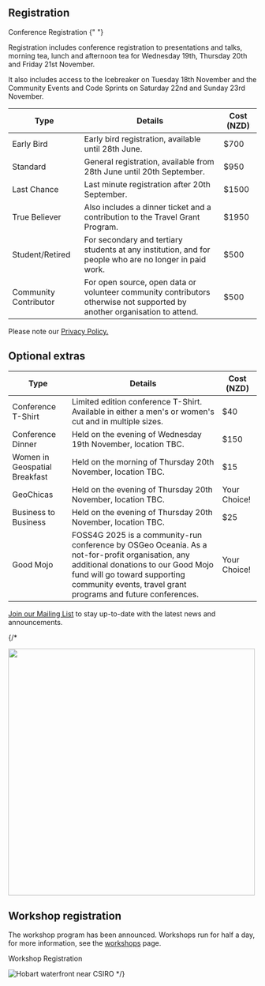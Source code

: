 <Title>FOSS4G 2025 - Register</Title>

<HeaderImage url="/imgs/group photo.jpeg" positionY="40%" height="300" />

## Registration

<StyledButton target="https://ti.to/osgeo-oceania/foss4g-2025">
  Conference Registration
</StyledButton>{" "}

Registration includes conference registration to presentations and talks, morning tea, lunch and afternoon tea for Wednesday 19th, Thursday 20th and Friday 21st November.

It also includes access to the Icebreaker on Tuesday 18th November and the Community Events and Code Sprints on Saturday 22nd and Sunday 23rd November.

| Type                  | Details                                                                                                                   | Cost (NZD) |
| --------------------- | ------------------------------------------------------------------------------------------------------------------------- | ---------- |
| Early Bird            | Early bird registration, available until 28th June.                                                                       | $700       |
| Standard              | General registration, available from 28th June until 20th September.                                                      | $950       |
| Last Chance           | Last minute registration after 20th September.                                                                            | $1500      |
| True Believer         | Also includes a dinner ticket and a contribution to the Travel Grant Program.                                             | $1950      |
| Student/Retired       | For secondary and tertiary students at any institution, and for people who are no longer in paid work.                    | $500       |
| Community Contributor | For open source, open data or volunteer community contributors otherwise not supported by another organisation to attend. | $500       |

Please note our [Privacy Policy.](/attend/privacy)

## Optional extras

| Type                          | Details                                                                                                                                                                                                                                | Cost (NZD)   |
|-------------------------------|----------------------------------------------------------------------------------------------------------------------------------------------------------------------------------------------------------------------------------------|--------------|
| Conference T-Shirt            | Limited edition conference T-Shirt. Available in either a men's or women's cut and in multiple sizes.                                                                                                                                  | $40          |
| Conference Dinner             | Held on the evening of Wednesday 19th November, location TBC.                                                                                                                                                                          | $150         |                                                       
| Women in Geospatial Breakfast | Held on the morning of Thursday 20th November, location TBC.                                                                                                                                                                           | $15          |
| GeoChicas                     | Held on the evening of Thursday 20th November, location TBC.                                                                                                                                                                           | Your Choice! |
| Business to Business          | Held on the evening of Thursday 20th November, location TBC.                                                                                                                                                                           | $25          |
| Good Mojo                     | FOSS4G 2025 is a community-run conference by OSGeo Oceania. As a not-for-profit organisation, any additional donations to our Good Mojo fund will go toward supporting community events, travel grant programs and future conferences. | Your Choice! |

[Join our Mailing List](https://mailchi.mp/foss4g/mailing-list) to stay up-to-date with the latest news and announcements.

<FooterImage url="/imgs/2025/auckland.jpg" positionY="35%" height="300" />

{/* 
<div>
  <img
    className="inline-image mx-auto mt-4"
    width="500px"
    src="/imgs/2024/tshirts_mockup.webp"
  />
</div>

## Workshop registration

The workshop program has been announced. Workshops run for half a day, for more information, see the [workshops](#/program/workshops) page.

<StyledButton target="https://ti.to/osgeo-oceania/foss4g-sotm-oceania-2024-workshops">
  Workshop Registration
</button>

![Hobart waterfront near CSIRO](/imgs/csiro-waterfront.jpeg) \*/}
